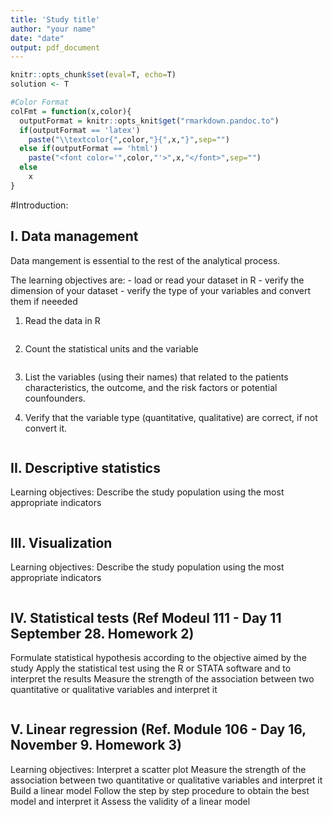 ```yaml
---
title: 'Study title'
author: "your name"
date: "date"
output: pdf_document
---
```

```r
knitr::opts_chunk$set(eval=T, echo=T)
solution <- T
```

```r
#Color Format
colFmt = function(x,color){
  outputFormat = knitr::opts_knit$get("rmarkdown.pandoc.to")
  if(outputFormat == 'latex')
    paste("\\textcolor{",color,"}{",x,"}",sep="")
  else if(outputFormat == 'html')
    paste("<font color='",color,"'>",x,"</font>",sep="")
  else
    x
}
```

#Introduction:


## I. Data management
Data mangement is essential to the rest of the analytical process. 

The learning objectives are:
- load or read your dataset in R
- verify the dimension of your dataset
- verify the type of your variables and convert them if neeeded

1. Read the data in R

```r

```

2. Count the statistical units and the variable
```r

```

3. List the variables (using their names) that related to the patients characteristics, the outcome, and the risk factors or potential counfounders.

4. Verify that the variable type (quantitative, qualitative) are correct, if not convert it.

```r

```

## II. Descriptive statistics
Learning objectives: Describe the study population using the most appropriate indicators
```r

```

## III. Visualization
Learning objectives: Describe the study population using the most appropriate indicators

```r

```

## IV. Statistical tests (Ref Modeul 111 - Day 11 September 28. Homework 2)
Formulate statistical hypothesis according to the objective aimed by the study
Apply the statistical test using the R or STATA software and to interpret the results
Measure the strength of the association between two quantitative or qualitative variables and
interpret it
```r

```

## V. Linear regression (Ref. Module 106 - Day 16, November 9. Homework 3)
Learning objectives: Interpret a scatter plot
Measure the strength of the association between two quantitative or qualitative variables and
interpret it
Build a linear model
Follow the step by step procedure to obtain the best model and interpret it
Assess the validity of a linear model


```r

```

